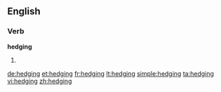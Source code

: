 ==English==

===Verb===
'''hedging'''

# {{present participle of|[[hedge]]}}

[[de:hedging]]
[[et:hedging]]
[[fr:hedging]]
[[lt:hedging]]
[[simple:hedging]]
[[ta:hedging]]
[[vi:hedging]]
[[zh:hedging]]